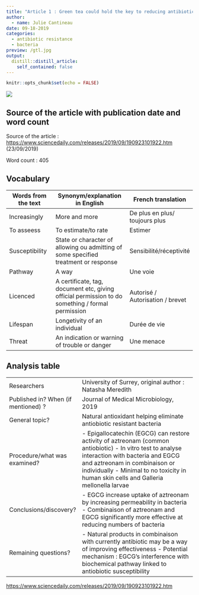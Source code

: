 ```yaml
---
title: "Article 1 : Green tea could hold the key to reducing antibiotic resistance"
author:
  - name: Julie Cantineau
date: 09-18-2019
categories:
  - antibiotic resistance
  - bacteria
preview: /gtl.jpg
output:
  distill::distill_article:
    self_contained: false
---
```


```r
knitr::opts_chunk$set(echo = FALSE)
```


![](/media/sf_shared/projects/Julie-Cantineau-blog/_posts/2019-09-18-article-1/image/greentea.jpg)


## Source of the article with publication date and word count

Source of the article : <https://www.sciencedaily.com/releases/2019/09/190923101922.htm>
(23/09/2019)

Word count : 405

## Vocabulary 

| Words from the text | Synonym/explanation in English | French translation |
| ------------------- | ------------------------------ | -----------------|
| Increasingly   | More and more                  | De plus en plus/ toujours plus       |
| To asseess                    | To estimate/to rate         | Estimer |
| Susceptibility | State or character of allowing ou admitting of some specified treatment or response | Sensibilité/réceptivité |
| Pathway | A way | Une voie |
| Licenced | A certificate, tag, document etc, giving official permission to do something / formal permission | Autorisé / Autorisation / brevet |
| Lifespan | Longetivity of an individual | Durée de vie |
| Threat | An indication or warning of trouble or danger | Une menace

## Analysis table 


|                              |                                                                     |
| ---------------------------- | ------------------------------------------------------------------- |
| Researchers                  | University of Surrey, original author : Natasha Meredith            |
| Published in? When (if mentioned) ?               | Journal of Medical Microbiology, 2019                                                       |
| General topic?               |  Natural antioxidant helping eliminate antiobiotic resistant bacteria                      |
| Procedure/what was examined? | -	Epigallocatechin (EGCG) can restore activity of aztreonam (common antiobiotic)                 -	In vitro test to analyse interaction with bacteria and EGCG and aztreonam in combinaison or individually -	Minimal to no toxicity in human skin cells and Galleria mellonella larvae |
| Conclusions/discovery?       |  -	EGCG increase uptake of aztreonam by increasing permeability in bacteria -	Combinaison of aztreonam and EGCG significantly more effective at reducing numbers of bacteria |
| Remaining questions?         | -	Natural products in combinaison with currently antibiotic may be a way of improving effectiveness  -	Potential mechanism : EGCG’s interference with biochemical pathway linked to antiobiotic susceptibility |



<https://www.sciencedaily.com/releases/2019/09/190923101922.htm>

